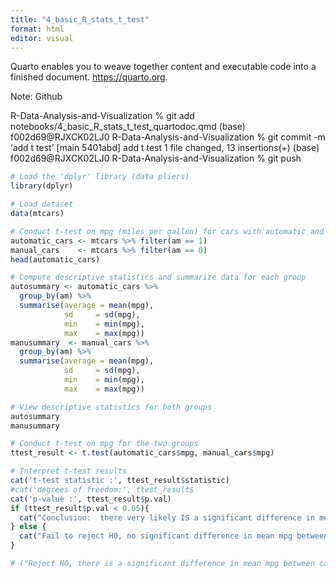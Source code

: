 ```yaml
---
title: "4_basic_R_stats_t_test"
format: html
editor: visual
---
```


Quarto enables you to weave together content and executable code into a finished document. <https://quarto.org>.

Note: Github

R-Data-Analysis-and-Visualization % git add notebooks/4_basic_R_stats_t_test_quartodoc.qmd (base) f002d69\@RJXCK02LJ0 R-Data-Analysis-and-Visualization % git commit -m 'add t test' \[main 5401abd\] add t test 1 file changed, 13 insertions(+) (base) f002d69\@RJXCK02LJ0 R-Data-Analysis-and-Visualization % git push

```r
# Load the 'dplyr' library (data pliers) 
library(dplyr)

# Load dataset
data(mtcars)

# Conduct t-test on mpg (miles per gallon) for cars with automatic and manual transmission.
automatic_cars <- mtcars %>% filter(am == 1)
manual_cars    <- mtcars %>% filter(am == 0)
head(automatic_cars)

```

```r

# Compute descriptive statistics and summarize data for each group
autosummary <- automatic_cars %>%
  group_by(am) %>%
  summarise(average = mean(mpg),
            sd     = sd(mpg),
            min    = min(mpg),
            max    = max(mpg))
manusummary  <- manual_cars %>%
  group_by(am) %>%
  summarise(average = mean(mpg),
            sd     = sd(mpg),
            min    = min(mpg),
            max    = max(mpg))

# View descriptive statistics for both groups
autosummary
manusummary
```

```r
# Conduct t-test on mpg for the two groups
ttest_result <- t.test(automatic_cars$mpg, manual_cars$mpg)

# Interpret t-test results
cat('t-test statistic :', ttest_result$statistic)
#cat('degrees of freedom:', ttest_result$
cat('p-value :', ttest_result$p.val)
if (ttest_result$p.val < 0.05){
  cat("Conclusion:  there very likely IS a significant difference in mean mpg between cars with automatic and manual transmission, the low p-value tells us that the null hypothesis, that the means were equal, is false (Reject H0 the null hypothesis)")
} else {
  cat("Fail to reject H0, no significant difference in mean mpg between cars with automatic and manual transmission.")
}

# ("Reject H0, there is a significant difference in mean mpg between cars with automatic and manual transmission")
```

```r

```
